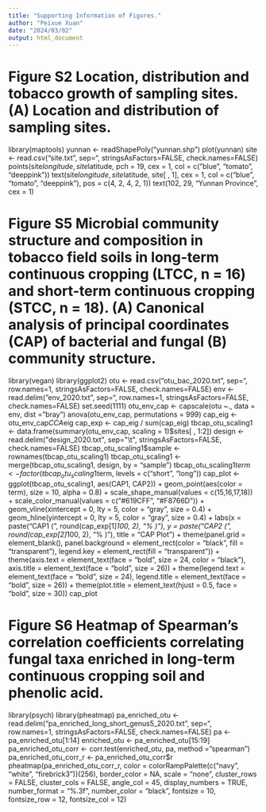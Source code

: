 ```yaml
---
title: "Supporting Information of Figures."
author: "Peixue Xuan"
date: "2024/03/02"
output: html_document
---
```


# Figure S2 Location, distribution and tobacco growth of sampling sites. (A) Location and distribution of sampling sites.

library(maptools)
yunnan <- readShapePoly("yunnan.shp")
plot(yunnan)
site <- read.csv("site.txt", sep="\t", stringsAsFactors=FALSE, check.names=FALSE)
points(site$longitude, site$latitude, pch = 19, cex = 1, col = c("blue", "tomato", "deeppink"))
text(site$longitude, site$latitude, site[ , 1], cex = 1, col = c("blue", "tomato", "deeppink"),
     pos = c(4, 2, 4, 2, 1))
text(102, 29, "Yunnan Province", cex = 1)

# Figure S5 Microbial community structure and composition in tobacco field soils in long-term continuous cropping (LTCC, n = 16) and short-term continuous cropping (STCC, n = 18). (A) Canonical analysis of principal coordinates (CAP) of bacterial and fungal (B) community structure.

library(vegan)
library(ggplot2)
otu <- read.csv("otu_bac_2020.txt", sep="\t", row.names=1, stringsAsFactors=FALSE, check.names=FALSE)
env <- read.delim("env_2020.txt", sep="\t", row.names=1, stringsAsFactors=FALSE, check.names=FALSE)
set.seed(1111)
otu_env_cap <- capscale(otu ~., data = env, dist = "bray")
anova(otu_env_cap, permutations = 999)
cap_eig <- otu_env_cap$CCA$eig
cap_exp <- cap_eig / sum(cap_eig)
tbcap_otu_scaling1 <- data.frame(summary(otu_env_cap, scaling = 1)$sites[ , 1:2])
design <- read.delim("design_2020.txt", sep="\t", stringsAsFactors=FALSE, check.names=FALSE)
tbcap_otu_scaling1$sample <- rownames(tbcap_otu_scaling1)
tbcap_otu_scaling1 <- merge(tbcap_otu_scaling1, design, by = "sample")
tbcap_otu_scaling1$term <- factor(tbcap_otu_scaling1$term, levels = c("short", "long"))
cap_plot <- ggplot(tbcap_otu_scaling1, aes(CAP1, CAP2)) +
  geom_point(aes(color = term), size = 10, alpha = 0.8) +
  scale_shape_manual(values = c(15,16,17,18)) +
  scale_color_manual(values = c("#619CFF",  "#F8766D")) +
  geom_vline(xintercept = 0, lty = 5, color = "gray", size = 0.4) + 
  geom_hline(yintercept = 0, lty = 5, color = "gray", size = 0.4) +
  labs(x = paste("CAP1 (", round(cap_exp[1]*100, 2), "% )"), y = paste("CAP2 (", round(cap_exp[2]*100, 2), "% )"), title = "CAP Plot") +
  theme(panel.grid = element_blank(), panel.background = element_rect(color = "black", fill = "transparent"), legend.key = element_rect(fill = "transparent")) +
  theme(axis.text = element_text(face = "bold", size = 24, color = "black"), axis.title = element_text(face = "bold", size = 26)) +
  theme(legend.text = element_text(face = "bold", size = 24), legend.title = element_text(face = "bold", size = 26)) +
  theme(plot.title = element_text(hjust = 0.5, face = "bold", size = 30))
cap_plot

# Figure S6 Heatmap of Spearman’s correlation coefficients correlating fungal taxa enriched in long-term continuous cropping soil and phenolic acid. 

library(psych)
library(pheatmap)
pa_enriched_otu <- read.delim("pa_enriched_long_short_genus5_2020.txt", sep="\t", row.names=1, stringsAsFactors=FALSE, check.names=FALSE)
pa <- pa_enriched_otu[1:14]
enriched_otu <- pa_enriched_otu[15:19]
pa_enriched_otu_corr <- corr.test(enriched_otu, pa, method = "spearman")
pa_enriched_otu_corr_r <- pa_enriched_otu_corr$r
pheatmap(pa_enriched_otu_corr_r, color = colorRampPalette(c("navy", "white", "firebrick3"))(256), border_color = NA, scale = "none", cluster_rows = FALSE, cluster_cols = FALSE, angle_col = 45, display_numbers = TRUE, number_format = "%.3f", number_color = "black", fontsize = 10, fontsize_row = 12, fontsize_col = 12)
